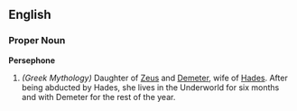 ==English==

===Proper Noun===
'''Persephone'''
#''(Greek Mythology)'' Daughter of [[Zeus]] and [[Demeter]], wife of [[Hades]]. After being abducted by Hades, she lives in the Underworld for six months and with Demeter for the rest of the year.